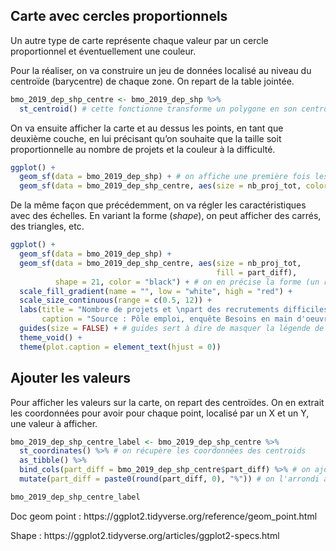 
## Carte avec cercles proportionnels

Un autre type de carte représente chaque valeur par un cercle proportionnel et éventuellement une couleur.

Pour la réaliser, on va construire un jeu de données localisé au niveau du centroïde (barycentre) de chaque zone. On repart de la table jointée.

```r
bmo_2019_dep_shp_centre <- bmo_2019_dep_shp %>% 
  st_centroid() # cette fonctionne transforme un polygone en son centroid (un point)
```

On va ensuite afficher la carte et au dessus les points, en tant que deuxième couche, en lui précisant qu'on souhaite que la taille soit proportionnelle au nombre de projets et la couleur à la difficulté.

```r
ggplot() +
  geom_sf(data = bmo_2019_dep_shp) + # on affiche une première fois les zones
  geom_sf(data = bmo_2019_dep_shp_centre, aes(size = nb_proj_tot, color = part_diff)) # puis les points, en précisant leur taille et couleur
```

De la même façon que précédemment, on va régler les caractéristiques avec des échelles. En variant la forme (*shape*), on peut afficher des carrés, des triangles, etc.

```r
ggplot() +
  geom_sf(data = bmo_2019_dep_shp) +
  geom_sf(data = bmo_2019_dep_shp_centre, aes(size = nb_proj_tot, 
                                              fill = part_diff), 
          shape = 21, color = "black") + # on en précise la forme (un rond à remplir avec fill)
  scale_fill_gradient(name = "", low = "white", high = "red") +
  scale_size_continuous(range = c(0.5, 12)) +
  labs(title = "Nombre de projets et \npart des recrutements difficiles en 2019 \npar département",
       caption = "Source : Pôle emploi, enquête Besoins en main d'oeuvre \nLes cercles sont proportionnels au nombre de projets. La couleur indique la difficulté") +
  guides(size = FALSE) + # guides sert à dire de masquer la légende de taille
  theme_void() +
  theme(plot.caption = element_text(hjust = 0))
```

## Ajouter les valeurs

Pour afficher les valeurs sur la carte, on repart des centroïdes. On en extrait les coordonnées pour avoir pour chaque point, localisé par un X et un Y, une valeur à afficher.

```r
bmo_2019_dep_shp_centre_label <- bmo_2019_dep_shp_centre %>% 
  st_coordinates() %>% # on récupère les coordonnées des centroids
  as_tibble() %>% 
  bind_cols(part_diff = bmo_2019_dep_shp_centre$part_diff) %>% # on ajoute la colonne à afficher
  mutate(part_diff = paste0(round(part_diff, 0), "%")) # on l'arrondi à 0 en ajoutant un % derrière

bmo_2019_dep_shp_centre_label
```

Doc geom point : https://ggplot2.tidyverse.org/reference/geom_point.html

Shape : https://ggplot2.tidyverse.org/articles/ggplot2-specs.html
